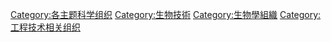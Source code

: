[[Category:各主题科学组织|Category:各主题科学组织]]
[[Category:生物技術|Category:生物技術]]
[[Category:生物學組織|Category:生物學組織]]
[[Category:工程技术相关组织|Category:工程技术相关组织]]